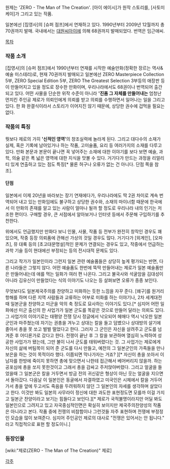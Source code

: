 원제는 'ZERO - The Man of The Creation'.
[아이 에이시]가 원작 스토리를, [사토미 케이]가 그리고 있는 작품.

일본에선 [집영사]의 [슈퍼 점프]에서 연재하고 있다.
1990년부터 2009년 12월까지 총 70권까지 발매.
국내에서는 [[대원씨아이]]에 의해 68권까지 발매되었다. 번역은 임근애씨.

[[목차]]
 
=== 작품 소개 ===

[집영사]의 [슈퍼 점프]에서 1990년부터 연재를 시작한 예술만화(정확한 장르는 역사&예술 미스테리)로, 현재 70권까지 발매되고 일본에선 ZERO Masterpiece Collection 5부, ZERO Special Edition 5부, ZERO The Greatest Selection 3부등의 애장판 등이 만들어지고 있을 정도로 장수한 만화이며, 우리나라에서도 68권이나 번역되어 출간되고 있다.
어떤 사물을 단순한 위작 수준이 아니라 ''''진품 그 자체를 만들어내는''' 엄청난 먼치킨 주인공 제로가 의뢰인에게 의뢰를 받고 의뢰를 수행하면서 일어나는 일을 그리고 있다. 한 화 완결식이라서 스토리가 이어지진 않기 때문에, 상당한 권수에 겁먹을 필요는 없다.

=== 작품의 특징 ===

뭣보다 제로의 가히 ''''신적인 영역’'''의 창조실력에 놀라게 된다. 그리고 대다수의 소재가 실제, 혹은 기록에 남아있거나 하는 작품, 고미술품, 요리 등 여러가지의 소재를 다루고 있다. 만화 본문과 본문이 끝나면 꼭 넣어주는 소재에 대한 이야기를 보다 보면 예술, 과학, 의술 같은 폭 넓은 영역에 대한 지식을 맛볼 수 있다. 거기다가 만드는 과정을 리얼리티 있게 연출하고 있는 점도 특징[* 물론 허구나 오류가 없는 건 아니다. 단점 쪽을 참조].

==== 단점 ====

일본에서 이제 20년을 바라보는 장기 연재에다가, 우리나라에도 딱 2권 차이로 계속 번역되어 내고 있는 만화임에도 불구하고 상당한 권수와, 소재의 마이너함 때문에 한국에서 이 만화의 존재를 알고 있는 사람이 얼마나 될까 할 정도로 우리나라 내의 인기는 저조한 편이다. 구매할 경우, 큰 서점에서 알아보거나 인터넷 등에서 주문해 구입하기를 추천한다.

위에서도 언급했지만 만화다 보니 인물, 사물, 작품 등 전부가 완전히 창작인 경우도 꽤 있으며, 작중 등장 의뢰품에 관해선 가상의 것일 경우도 많다. 거기다가 [외계인], [오파츠], 뮤 대륙 등의 [초고대문명설]적인 문제가 연결되는 경우도 있고, 작중에서 언급하는 과학 기술 등이 현대에선 부정되는 등의 전시대적 문제도 있다.

그리고 작가가 일본인이라 그런지 일본 관련 예술품들은 상당히 높게 평가되는 반면, 다른 나라들은 그렇지 않다. 어떤 예술품도 한번에 뚝딱 만들어내는 제로가 일본 예술품만은 만들어내는데 애를 먹는 일화가 여러 편 나온다. 그리고 불국사와 석굴암을 김대성이 아니라 김유신이 만들었다는 식의 이야기도 나오는 등 살펴보면 오류가 종종 보인다. 

무엇보다도 일본제국주의를 찬양하고 미화하는 듯한 느낌을 자꾸 준다. [왜구]를 원거리 항해를 하며 다른 지역 사람들과 교류하는 어부로 미화를 하는 이야기나, 2차 세계대전 때 일본군을 찬양하고 미군을 악의 축 정도로 묘사하는 이야기도 있다.[* 심지어 어떤 일화에선 미군 출신의 한 사업가가 일본 군도를 똑같은 것으로 만들어 달라는 의뢰도 있다. 그 사업가의 이야기로는 태평양 전쟁 당시 정글에서 낙오되어 헤매다 역시 낙오한 일본군인과 마주쳤는데 자기는 권총을 겨누고 상대는 칼을 들고 덤볐으나 상대방의 살기에 졸아서 총을 못 쏘고 벌벌 떨었다고 한다. 그러자 그 군인은 자신을 살려주고 군도를 넘겨준 후 어디론가로 갔다고 한다. 전쟁이 끝난 후 그 칼을 보관하며 열심히 노력하여 성공한 사업가가 됐는데, 그만 불이 나서 군도를 태워버렸다는 것. 그 사업가는 제로에게 자신의 삶에 버팀목이 되어 준 군도를 다시 만들고, 예전의 그 일본군인의 가족들을 만나 보은을 하는 것이 목적이라 했다. 이쯤되면 막나가자는 거죠? ][* 자신이 총을 쏘아서 이 남자를 한방에 죽이지 못하면 총에 맞으면서 나한테 접근해서 베어버리지 않을까. 하는 공포심에 총을 쏘지 못한것이고 그래서 총을 감싸고 주저앉아버렸다. 그리고 얼굴을 들었을때 그 일본군은 칼을 거두면서 방금 전의 귀신같은 형상이 아닌 웃는 얼굴을 지으면서 돌아갔다. 다음날 이 일본인은 동굴에서 자결하였고 미국인은 시체에서 칼을 거두어가서 총을 앞에 두고서도 죽음을 두려워하지 않던 그 일본인의 자세를 생각하며 살았다고 한다. 이것만 봐도 일본의 사무라이 정신에 대한 과도한 표현정도면 모를까 이걸 가지고 일본군 찬양이라고 보기는 힘들다고 보인다.][* 제로가 국적불명이라지만 어딜 봐도 일본인으로 그려지고 있고 자국중심적인면은 확실히 보이지만 제국주의찬양성의 작품은 아니라고 본다. 작품 중에 전쟁의 비참함이나 그런것들 자주 표현하며 전쟁에 부정정인 모습을 많이 보여준다. 심지어 주인공인 제로의 대사로 "전쟁은 있어서는 안 됩니다." 라고 직접적으로 표현 할 정도이니.]
=== 등장인물 ===

[wiki:"제로(ZERO - The Man of The Creation)" 제로]


[[각주]]
